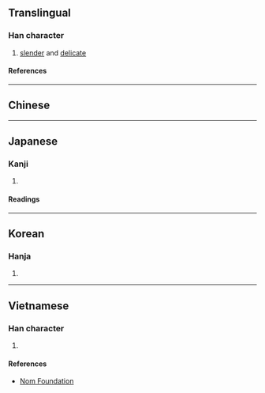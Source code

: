 {{also|嬝}}
{{character info/new}}
==Translingual==

===Han character===
{{Han char|rn=38|rad=女|as=10|sn=13|four=47427|canj=VNMM|ids=⿰女弱}}

# [[slender]] and [[delicate]]

====References====
{{Han ref|kx=0269.050|dkj=06614|dj=0536.170|hdz=21074.090|uh=5ACB}}

----

==Chinese==
{{zh-see|裊|v}}

----

==Japanese==

===Kanji===
{{ja-kanji|grade=|rs=女10}}

# {{rfdef|ja|sort=女10}}

====Readings====
{{ja-readings
|on=じょう, じゃく, でき
|kun=たおやか, しなやか
}}

----

==Korean==

===Hanja===
{{ko-hanja|hangeul=[[뇨]], [[야]]|rv=nyo, ya|mr=nyo, ya}}

# {{rfdef|ko|sort=女10}}

----

==Vietnamese==

===Han character===
{{vi-readings|rs=女10|reading=niễu}}

# {{rfdef|vi|sort=女10}}

====References====
* [http://nomfoundation.org/common/nom_details.php?codepoint=5acb Nom Foundation]